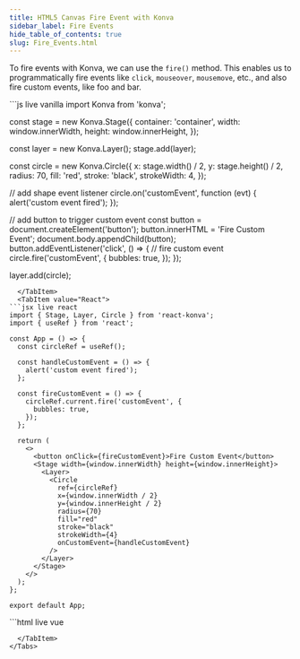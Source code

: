 ```yaml
---
title: HTML5 Canvas Fire Event with Konva
sidebar_label: Fire Events
hide_table_of_contents: true
slug: Fire_Events.html
---
```


To fire events with Konva, we can use the `fire()` method.
This enables us to programmatically fire events like `click`, `mouseover`,
`mousemove`, etc., and also fire custom events, like foo and bar.


<Tabs>
  <TabItem value="Vanilla" default>
```js live vanilla
import Konva from 'konva';

const stage = new Konva.Stage({
  container: 'container',
  width: window.innerWidth,
  height: window.innerHeight,
});

const layer = new Konva.Layer();
stage.add(layer);

const circle = new Konva.Circle({
  x: stage.width() / 2,
  y: stage.height() / 2,
  radius: 70,
  fill: 'red',
  stroke: 'black',
  strokeWidth: 4,
});

// add shape event listener
circle.on('customEvent', function (evt) {
  alert('custom event fired');
});

// add button to trigger custom event
const button = document.createElement('button');
button.innerHTML = 'Fire Custom Event';
document.body.appendChild(button);
button.addEventListener('click', () => {
  // fire custom event
  circle.fire('customEvent', {
    bubbles: true,
  });
});

layer.add(circle);
```
  </TabItem>
  <TabItem value="React">
```jsx live react
import { Stage, Layer, Circle } from 'react-konva';
import { useRef } from 'react';

const App = () => {
  const circleRef = useRef();

  const handleCustomEvent = () => {
    alert('custom event fired');
  };

  const fireCustomEvent = () => {
    circleRef.current.fire('customEvent', {
      bubbles: true,
    });
  };

  return (
    <>
      <button onClick={fireCustomEvent}>Fire Custom Event</button>
      <Stage width={window.innerWidth} height={window.innerHeight}>
        <Layer>
          <Circle
            ref={circleRef}
            x={window.innerWidth / 2}
            y={window.innerHeight / 2}
            radius={70}
            fill="red"
            stroke="black"
            strokeWidth={4}
            onCustomEvent={handleCustomEvent}
          />
        </Layer>
      </Stage>
    </>
  );
};

export default App;
```
  </TabItem>
  <TabItem value="Vue">
```html live vue
<template>
  <div>
    <button @click="fireCustomEvent">Fire Custom Event</button>
    <v-stage :config="stageSize">
      <v-layer>
        <v-circle
          ref="circleRef"
          :config="circleConfig"
          @customEvent="handleCustomEvent"
        />
      </v-layer>
    </v-stage>
  </div>
</template>

<script setup>
import { ref } from 'vue';

const circleRef = ref(null);

const stageSize = {
  width: window.innerWidth,
  height: window.innerHeight
};

const circleConfig = {
  x: window.innerWidth / 2,
  y: window.innerHeight / 2,
  radius: 70,
  fill: 'red',
  stroke: 'black',
  strokeWidth: 4
};

const handleCustomEvent = () => {
  alert('custom event fired');
};

const fireCustomEvent = () => {
  circleRef.value.getNode().fire('customEvent', {
    bubbles: true,
  });
};
</script>
```
  </TabItem>
</Tabs> 